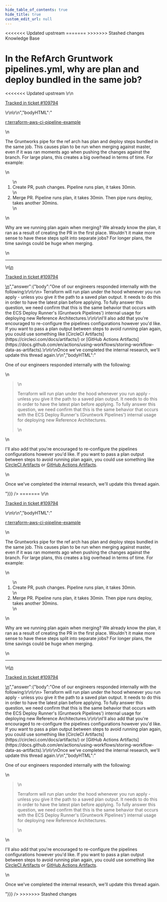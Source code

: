 ```yaml
---
hide_table_of_contents: true
hide_title: true
custom_edit_url: null
---
```



<head>
<<<<<<< Updated upstream
  <link rel="canonical" href="https://github.com/tnn-tnn-tnn-tnn-tnn-gruntwork-io/knowledge-base/discussions/633" />
=======
  <link rel="canonical" href="https://github.com/tnn-gruntwork-io/knowledge-base/discussions/633" />
>>>>>>> Stashed changes
</head>

<CenterLayout>
<span className="searchCategory">Knowledge Base</span>
<h1>In the RefArch Gruntwork pipelines.yml, why are plan and deploy bundled in the same job?</h1>
<<<<<<< Updated upstream
<GitHub discussion={{"id":"D_kwDOF8slf84ASJFS","number":633,"author":{"login":"umm0n"},"title":"In the RefArch Gruntwork pipelines.yml, why are plan and deploy bundled in the same job?","body":"[r:terraform-aws-ci-pipeline-example](https://github.com/tnn-tnn-tnn-tnn-tnn-gruntwork-io/terraform-aws-ci-pipeline-example)\r\n\r\nThe Gruntworks pipe for the ref arch has plan and deploy steps bundled in the same job. This causes plan to be run when merging against master, even if it was ran moments ago when pushing the changes against the branch. For large plans, this creates a big overhead in terms of time. For example:\r\n\r\n1. Create PR, push changes. Pipeline runs plan, it takes 30min.\r\n2. Merge PR. Pipeline runs plan, it takes 30min. Then pipe runs deploy, takes another 30mins.\r\n\r\nWhy are we running plan again when merging? We already know the plan, it ran as a result of creating the PR in the first place. Wouldn't it make more sense to have these steps split into separate jobs? For longer plans, the time savings could be huge when merging.\r\n\r\n---\r\n\r\n<ins datetime=\"2023-01-13T18:46:46Z\">\r\n  <p><a href=\"https://support.gruntwork.io/hc/requests/109794\">Tracked in ticket #109794</a></p>\r\n</ins>\r\n","bodyHTML":"<p dir=\"auto\"><a href=\"https://github.com/tnn-tnn-tnn-tnn-tnn-gruntwork-io/terraform-aws-ci-pipeline-example\">r:terraform-aws-ci-pipeline-example</a></p>\n<p dir=\"auto\">The Gruntworks pipe for the ref arch has plan and deploy steps bundled in the same job. This causes plan to be run when merging against master, even if it was ran moments ago when pushing the changes against the branch. For large plans, this creates a big overhead in terms of time. For example:</p>\n<ol dir=\"auto\">\n<li>Create PR, push changes. Pipeline runs plan, it takes 30min.</li>\n<li>Merge PR. Pipeline runs plan, it takes 30min. Then pipe runs deploy, takes another 30mins.</li>\n</ol>\n<p dir=\"auto\">Why are we running plan again when merging? We already know the plan, it ran as a result of creating the PR in the first place. Wouldn't it make more sense to have these steps split into separate jobs? For longer plans, the time savings could be huge when merging.</p>\n<hr>\n<ins datetime=\"2023-01-13T18:46:46Z\">\n  <p dir=\"auto\"><a href=\"https://support.gruntwork.io/hc/requests/109794\" rel=\"nofollow\">Tracked in ticket #109794</a></p>\n</ins>","answer":{"body":"One of our engineers responded internally with the following:\r\n\r\n> Terraform will run plan under the hood whenever you run apply - unless you give it the path to a saved plan output. It needs to do this in order to have the latest plan before applying. To fully answer this question, we need confirm that this is the same behavior that occurs with the ECS Deploy Runner's (Gruntwork Pipelines') internal usage for deploying new Reference Architectures.\r\n\r\nI'll also add that you're encouraged to re-configure the pipelines configurations however you'd like. If you want to pass a plan output between steps to avoid running plan again, you could use something like [CircleCI Artifacts](https://circleci.com/docs/artifacts/) or [GitHub Actions Artifacts](https://docs.github.com/en/actions/using-workflows/storing-workflow-data-as-artifacts).\r\n\r\nOnce we've completed the internal research, we'll update this thread again.\r\n","bodyHTML":"<p dir=\"auto\">One of our engineers responded internally with the following:</p>\n<blockquote>\n<p dir=\"auto\">Terraform will run plan under the hood whenever you run apply - unless you give it the path to a saved plan output. It needs to do this in order to have the latest plan before applying. To fully answer this question, we need confirm that this is the same behavior that occurs with the ECS Deploy Runner's (Gruntwork Pipelines') internal usage for deploying new Reference Architectures.</p>\n</blockquote>\n<p dir=\"auto\">I'll also add that you're encouraged to re-configure the pipelines configurations however you'd like. If you want to pass a plan output between steps to avoid running plan again, you could use something like <a href=\"https://circleci.com/docs/artifacts/\" rel=\"nofollow\">CircleCI Artifacts</a> or <a href=\"https://docs.github.com/en/actions/using-workflows/storing-workflow-data-as-artifacts\">GitHub Actions Artifacts</a>.</p>\n<p dir=\"auto\">Once we've completed the internal research, we'll update this thread again.</p>"}}} />
=======
<GitHub discussion={{"id":"D_kwDOF8slf84ASJFS","number":633,"author":{"login":"umm0n"},"title":"In the RefArch Gruntwork pipelines.yml, why are plan and deploy bundled in the same job?","body":"[r:terraform-aws-ci-pipeline-example](https://github.com/tnn-gruntwork-io/terraform-aws-ci-pipeline-example)\r\n\r\nThe Gruntworks pipe for the ref arch has plan and deploy steps bundled in the same job. This causes plan to be run when merging against master, even if it was ran moments ago when pushing the changes against the branch. For large plans, this creates a big overhead in terms of time. For example:\r\n\r\n1. Create PR, push changes. Pipeline runs plan, it takes 30min.\r\n2. Merge PR. Pipeline runs plan, it takes 30min. Then pipe runs deploy, takes another 30mins.\r\n\r\nWhy are we running plan again when merging? We already know the plan, it ran as a result of creating the PR in the first place. Wouldn't it make more sense to have these steps split into separate jobs? For longer plans, the time savings could be huge when merging.\r\n\r\n---\r\n\r\n<ins datetime=\"2023-01-13T18:46:46Z\">\r\n  <p><a href=\"https://support.gruntwork.io/hc/requests/109794\">Tracked in ticket #109794</a></p>\r\n</ins>\r\n","bodyHTML":"<p dir=\"auto\"><a href=\"https://github.com/tnn-gruntwork-io/terraform-aws-ci-pipeline-example\">r:terraform-aws-ci-pipeline-example</a></p>\n<p dir=\"auto\">The Gruntworks pipe for the ref arch has plan and deploy steps bundled in the same job. This causes plan to be run when merging against master, even if it was ran moments ago when pushing the changes against the branch. For large plans, this creates a big overhead in terms of time. For example:</p>\n<ol dir=\"auto\">\n<li>Create PR, push changes. Pipeline runs plan, it takes 30min.</li>\n<li>Merge PR. Pipeline runs plan, it takes 30min. Then pipe runs deploy, takes another 30mins.</li>\n</ol>\n<p dir=\"auto\">Why are we running plan again when merging? We already know the plan, it ran as a result of creating the PR in the first place. Wouldn't it make more sense to have these steps split into separate jobs? For longer plans, the time savings could be huge when merging.</p>\n<hr>\n<ins datetime=\"2023-01-13T18:46:46Z\">\n  <p dir=\"auto\"><a href=\"https://support.gruntwork.io/hc/requests/109794\" rel=\"nofollow\">Tracked in ticket #109794</a></p>\n</ins>","answer":{"body":"One of our engineers responded internally with the following:\r\n\r\n> Terraform will run plan under the hood whenever you run apply - unless you give it the path to a saved plan output. It needs to do this in order to have the latest plan before applying. To fully answer this question, we need confirm that this is the same behavior that occurs with the ECS Deploy Runner's (Gruntwork Pipelines') internal usage for deploying new Reference Architectures.\r\n\r\nI'll also add that you're encouraged to re-configure the pipelines configurations however you'd like. If you want to pass a plan output between steps to avoid running plan again, you could use something like [CircleCI Artifacts](https://circleci.com/docs/artifacts/) or [GitHub Actions Artifacts](https://docs.github.com/en/actions/using-workflows/storing-workflow-data-as-artifacts).\r\n\r\nOnce we've completed the internal research, we'll update this thread again.\r\n","bodyHTML":"<p dir=\"auto\">One of our engineers responded internally with the following:</p>\n<blockquote>\n<p dir=\"auto\">Terraform will run plan under the hood whenever you run apply - unless you give it the path to a saved plan output. It needs to do this in order to have the latest plan before applying. To fully answer this question, we need confirm that this is the same behavior that occurs with the ECS Deploy Runner's (Gruntwork Pipelines') internal usage for deploying new Reference Architectures.</p>\n</blockquote>\n<p dir=\"auto\">I'll also add that you're encouraged to re-configure the pipelines configurations however you'd like. If you want to pass a plan output between steps to avoid running plan again, you could use something like <a href=\"https://circleci.com/docs/artifacts/\" rel=\"nofollow\">CircleCI Artifacts</a> or <a href=\"https://docs.github.com/en/actions/using-workflows/storing-workflow-data-as-artifacts\">GitHub Actions Artifacts</a>.</p>\n<p dir=\"auto\">Once we've completed the internal research, we'll update this thread again.</p>"}}} />
>>>>>>> Stashed changes

</CenterLayout>
  

<!-- ##DOCS-SOURCER-START
{
  "sourcePlugin": "github-discussions",
  "hash": "9ac3a4eccd04e7183889ba6bb7edadee"
}
##DOCS-SOURCER-END -->
